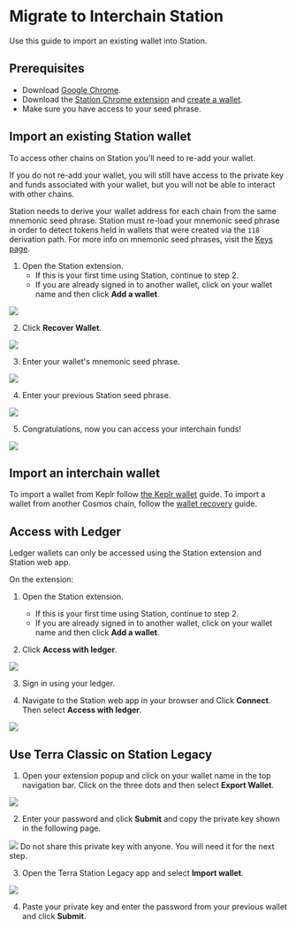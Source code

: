 
# Migrate to Interchain Station

Use this guide to import an existing wallet into Station.

## Prerequisites

- Download [Google Chrome](https://www.google.com/chrome/).
- Download the [Station Chrome extension](Download/station-extension.mdx) and [create a wallet](Download/station-extension.mdx#create-a-wallet).
- Make sure you have access to your seed phrase.

## Import an existing Station wallet

To access other chains on Station you'll need to re-add your wallet.

If you do not re-add your wallet, you will still have access to the private key and funds associated with your wallet, but you will not be able to interact with other chains.

<Admonition type="caution" icon="ℹ️">

Station needs to derive your wallet address for each chain from the same mnemonic seed phrase. Station must re-load your mnemonic seed phrase in order to detect tokens held in wallets that were created via the `118` derivation path. For more info on mnemonic seed phrases, visit the [Keys page](../../../docs/develop/feather-js/keys.mdx#mnemonickey).

</Admonition>

1. Open the Station extension.
   - If this is your first time using Station, continue to step 2.
   - If you are already signed in to another wallet, click on your wallet name and then click **Add a wallet**.

<img className="readme-img-sm" src="/img/screens/extension/switch-wallet.png" />

2. Click **Recover Wallet**.

<img className="readme-img-sm" src="/img/screens/extension/connect.png" />

3. Enter your wallet's mnemonic seed phrase.

<img className="readme-img-sm" src="/img/screens/extension/recover.png" />

4. Enter your previous Station seed phrase.

<img
  className="readme-img-sm"
  src="/img/screens/extension/recover-success.png"
/>

5. Congratulations, now you can access your interchain funds!

<img className="readme-img-sm" src="/img/screens/extension/home.png" />

## Import an interchain wallet

To import a wallet from Keplr follow [the Keplr wallet](keplr.mdx) guide. To import a wallet from another Cosmos chain, follow the [wallet recovery](wallet.mdx#recover-a-wallet-using-a-seed-phrase) guide.

## Access with Ledger

<Admonition type="caution" icon="☢️">

Ledger wallets can only be accessed using the Station extension and Station web app.

</Admonition>

On the extension:

1. Open the Station extension.

   - If this is your first time using Station, continue to step 2.
   - If you are already signed in to another wallet, click on your wallet name and then click **Add a wallet**.

2. Click **Access with ledger**.

<img className="readme-img-sm" src="/img/screens/extension/connect.png" />

3. Sign in using your ledger.

4. Navigate to the Station web app in your browser and Click **Connect**. Then select **Access with ledger**.

<img className="readme-img-sm" src="/img/screens/webapp/connect-modal.png" />

## Use Terra Classic on Station Legacy

1. Open your extension popup and click on your wallet name in the top navigation bar. Click on the three dots and then select **Export Wallet**.

<img className="readme-img-sm" src="/img/screens/extension/switch-wallet.png" />

2. Enter your password and click **Submit** and copy the private key shown in the following page.

<img className="readme-img-sm" src="/img/screens/extension/export-wallet.png" />

<Admonition type="caution" icon="☢️">
  Do not share this private key with anyone. You will need it for the next step.
</Admonition>

3. Open the Terra Station Legacy app and select **Import wallet**.

<img className="readme-img-sm" src="/img/screens/extension/import-wallet.png" />

4. Paste your private key and enter the password from your previous wallet and click **Submit**.
